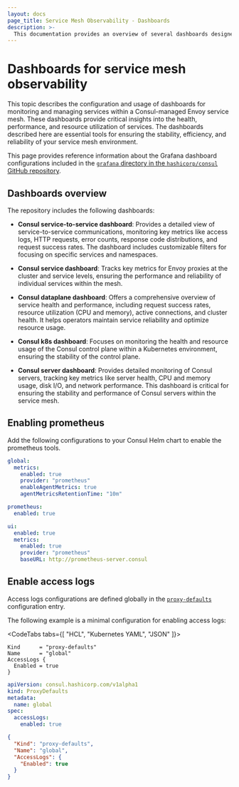 ```yaml
---
layout: docs
page_title: Service Mesh Observability - Dashboards
description: >-
  This documentation provides an overview of several dashboards designed for monitoring and managing services within a Consul-managed Envoy service mesh. Learn how to enable access logs and configure key performance and operational metrics to ensure the reliability and performance of services in the service mesh.
---
```


# Dashboards for service mesh observability

This topic describes the configuration and usage of dashboards for monitoring and managing services within a Consul-managed Envoy service mesh. These dashboards provide critical insights into the health, performance, and resource utilization of services. The dashboards described here are essential tools for ensuring the stability, efficiency, and reliability of your service mesh environment. 

This page provides reference information about the Grafana dashboard configurations included in the [`grafana` directory in the `hashicorp/consul` GitHub repository](https://github.com/hashicorp/consul/tree/main/grafana).

## Dashboards overview

The repository includes the following dashboards:

  - **Consul service-to-service dashboard**: Provides a detailed view of service-to-service communications, monitoring key metrics like access logs, HTTP requests, error counts, response code distributions, and request success rates. The dashboard includes customizable filters for focusing on specific services and namespaces.

  - **Consul service dashboard**: Tracks key metrics for Envoy proxies at the cluster and service levels, ensuring the performance and reliability of individual services within the mesh.

  - **Consul dataplane dashboard**: Offers a comprehensive overview of service health and performance, including request success rates, resource utilization (CPU and memory), active connections, and cluster health. It helps operators maintain service reliability and optimize resource usage.

  - **Consul k8s dashboard**: Focuses on monitoring the health and resource usage of the Consul control plane within a Kubernetes environment, ensuring the stability of the control plane.

  - **Consul server dashboard**: Provides detailed monitoring of Consul servers, tracking key metrics like server health, CPU and memory usage, disk I/O, and network performance. This dashboard is critical for ensuring the stability and performance of Consul servers within the service mesh.

## Enabling prometheus

Add the following configurations to your Consul Helm chart to enable the prometheus tools.

<CodeBlockConfig>

```yaml
global:
  metrics:
    enabled: true
    provider: "prometheus"
    enableAgentMetrics: true
    agentMetricsRetentionTime: "10m"

prometheus:
  enabled: true

ui:
  enabled: true
  metrics:
    enabled: true
    provider: "prometheus"
    baseURL: http://prometheus-server.consul
```

</CodeBlockConfig>

## Enable access logs

Access logs configurations are defined globally in the [`proxy-defaults`](/consul/docs/reference/config-entry/proxy-defaults#accesslogs) configuration entry.

The following example is a minimal configuration for enabling access logs:

<CodeTabs tabs={[ "HCL", "Kubernetes YAML", "JSON" ]}>

```hcl
Kind      = "proxy-defaults"
Name      = "global"
AccessLogs {
  Enabled = true
}
```

```yaml
apiVersion: consul.hashicorp.com/v1alpha1
kind: ProxyDefaults
metadata:
  name: global
spec:
  accessLogs:
    enabled: true
```

```json
{
  "Kind": "proxy-defaults",
  "Name": "global",
  "AccessLogs": {
    "Enabled": true
  }
}
```

</CodeTabs>
